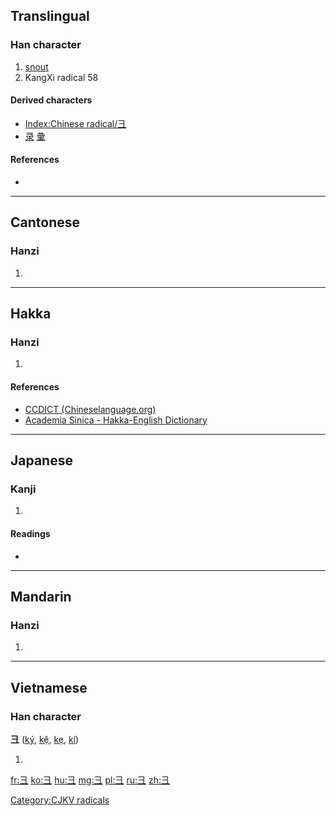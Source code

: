 {{also|彑|ヨ}}
==Translingual==
{{stroke order|type=animate}}

===Han character===
{{Han char|rn=58|rad=彐|as=00|sn=3|four=|canj=弓一一 (NMM), 尸一 (SM), X尸一 (XSM)}}

# [[snout]]
# KangXi radical 58

====Derived characters====
* [[Index:Chinese radical/彐]] {{qualifier|generally – some use 彑 form instead}}
* [[录]] [[彚]]

====References====
* {{Han ref|kx=0362.040|dkj=09908|dj=0680.110|hdz=20960.090|uh=5F50|ud=24400}}

----

==Cantonese==

===Hanzi===
{{yue-hanzi|jyut=|y=gai3}}

# {{defn|lang=yue|sort=彐00}}

----

==Hakka==

===Hanzi===
{{hak-hanzi|pfs=kì|gd=ki<sup>5</sup>; ki<sup>6</sup> [Hailu]|hpy=}}

# {{defn|lang=hak|sort=彐00}}

====References====
*[http://www.chinalanguage.com/dictionaries/?mode=view&view=chardict&query=%E5%BD%90 CCDICT (Chineselanguage.org)]
*[http://minhakka.ling.sinica.edu.tw/bkg/hakyin/search.php?DETAIL=1&LIMIT=id=13524&dbname=su_tian_1&graph=2 Academia Sinica - Hakka-English Dictionary]

----

==Japanese==

===Kanji===
{{ja-kanji|grade=|rs=彐00}}

# {{defn|lang=ja|sort=彐00}}

====Readings====
* {{ja-readings|on=[[けい]] (kei)|kun=[[けいがしら]] (keigashira)}}

----

==Mandarin==

===Hanzi===
{{cmn-hanzi|pin=[[jì]] ([[ji4]])|wg=chi<sup>4</sup>}}

# {{defn|lang=cmn|sort=彐00}}

----

==Vietnamese==

===Han character===
'''彐''' ([[ký]], [[kệ]], [[kẹ]], [[kí]])

# {{defn|lang=vi}}

[[Category:CJKV radicals]]

[[fr:彐]]
[[ko:彐]]
[[hu:彐]]
[[mg:彐]]
[[pl:彐]]
[[ru:彐]]
[[zh:彐]]
